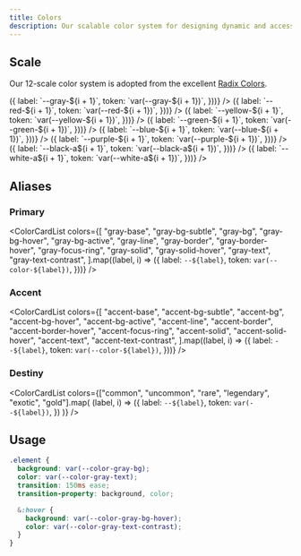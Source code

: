 ```yaml
---
title: Colors
description: Our scalable color system for designing dynamic and accessible interfaces.
---
```


## Scale

Our 12-scale color system is adopted from the excellent [Radix Colors](https://www.radix-ui.com/colors).

<PaletteGrid>
  <ColorPalette
    label="Gray"
    colors={Array(12)
      .fill("")
      .map((_, i) => ({
        label: `--gray-${i + 1}`,
        token: `var(--gray-${i + 1})`,
      }))}
  />
  <ColorPalette
    label="Red"
    colors={Array(12)
      .fill("")
      .map((_, i) => ({
        label: `--red-${i + 1}`,
        token: `var(--red-${i + 1})`,
      }))}
  />
  <ColorPalette
    label="Yellow"
    colors={Array(12)
      .fill("")
      .map((_, i) => ({
        label: `--yellow-${i + 1}`,
        token: `var(--yellow-${i + 1})`,
      }))}
  />
  <ColorPalette
    label="Green"
    colors={Array(12)
      .fill("")
      .map((_, i) => ({
        label: `--green-${i + 1}`,
        token: `var(--green-${i + 1})`,
      }))}
  />
  <ColorPalette
    label="Blue"
    colors={Array(12)
      .fill("")
      .map((_, i) => ({
        label: `--blue-${i + 1}`,
        token: `var(--blue-${i + 1})`,
      }))}
  />
  <ColorPalette
    label="Purple"
    colors={Array(12)
      .fill("")
      .map((_, i) => ({
        label: `--purple-${i + 1}`,
        token: `var(--purple-${i + 1})`,
      }))}
  />
  <ColorPalette
    label="Black Alpha"
    alpha
    colors={Array(12)
      .fill("")
      .map((_, i) => ({
        label: `--black-a${i + 1}`,
        token: `var(--black-a${i + 1})`,
      }))}
  />
  <ColorPalette
    label="White Alpha"
    alpha
    light
    colors={Array(12)
      .fill("")
      .map((_, i) => ({
        label: `--white-a${i + 1}`,
        token: `var(--white-a${i + 1})`,
      }))}
  />
</PaletteGrid>

## Aliases

### Primary

<ColorCardList
  colors={[
    "gray-base",
    "gray-bg-subtle",
    "gray-bg",
    "gray-bg-hover",
    "gray-bg-active",
    "gray-line",
    "gray-border",
    "gray-border-hover",
    "gray-focus-ring",
    "gray-solid",
    "gray-solid-hover",
    "gray-text",
    "gray-text-contrast",
  ].map((label, i) => ({
    label: `--${label}`,
    token: `var(--color-${label})`,
  }))}
/>
### Accent

<ColorCardList
  colors={[
    "accent-base",
    "accent-bg-subtle",
    "accent-bg",
    "accent-bg-hover",
    "accent-bg-active",
    "accent-line",
    "accent-border",
    "accent-border-hover",
    "accent-focus-ring",
    "accent-solid",
    "accent-solid-hover",
    "accent-text",
    "accent-text-contrast",
  ].map((label, i) => ({
    label: `--${label}`,
    token: `var(--color-${label})`,
  }))}
/>

### Destiny

<ColorCardList
  colors={["common", "uncommon", "rare", "legendary", "exotic", "gold"].map(
    (label, i) => ({
      label: `--${label}`,
      token: `var(--${label})`,
    })
  )}
/>

## Usage

```scss
.element {
  background: var(--color-gray-bg);
  color: var(--color-gray-text);
  transition: 150ms ease;
  transition-property: background, color;

  &:hover {
    background: var(--color-gray-bg-hover);
    color: var(--color-gray-text-contrast);
  }
}
```
